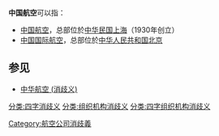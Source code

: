 '''中国航空'''可以指：

* [[中国航空|中国航空]]，总部位於[[中华民国|中华民国]][[上海|上海]]（1930年创立）
* [[中国国际航空|中国国际航空]]，总部位於[[中华人民共和国|中华人民共和国]][[北京|北京]]

== 参见 ==
* [[中华航空_(消歧义)|中华航空 (消歧义)]]

{{disambig}}
[[Category:航空公司消歧義|Category:航空公司消歧義]]
[[分类:四字消歧义|分类:四字消歧义]]
[[分类:组织机构消歧义|分类:组织机构消歧义]]
[[分类:四字组织机构消歧义|分类:四字组织机构消歧义]]